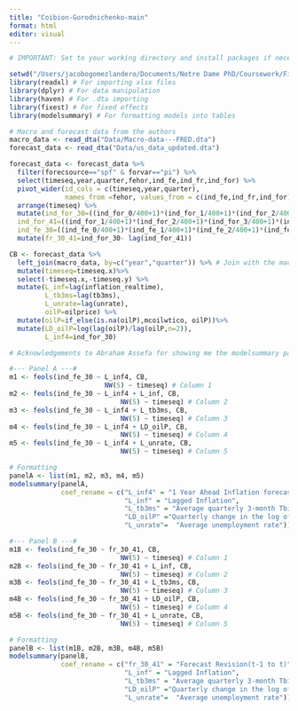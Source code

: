 ```yaml
---
title: "Coibion-Gorodnichenko-main"
format: html
editor: visual
---
```


```r
# IMPORTANT: Set to your working directory and install packages if necessary

setwd("/Users/jacobogomezlandero/Documents/Notre Dame PhD/Coursework/Field courses/Expectations/Replications/Econ-70330/Coibion-Gorodnichenko")
library(readxl) # For importing xlsx files
library(dplyr) # For data manipulation
library(haven) # For .dta importing
library(fixest) # For fixed effects
library(modelsummary) # For formatting models into tables

```

```r
# Macro and forecast data from the authors
macro_data <- read_dta("Data/Macro-data---FRED.dta")
forecast_data <- read_dta("Data/us_data_updated.dta")

forecast_data <- forecast_data %>% 
  filter(forecsource=="spf" & forvar=="pi") %>%
  select(timeseq,year,quarter,fehor,ind_fe,ind_fr,ind_for) %>%
  pivot_wider(id_cols = c(timeseq,year,quarter), 
              names_from =fehor, values_from = c(ind_fe,ind_fr,ind_for))%>%
  arrange(timeseq) %>%
  mutate(ind_for_30=((ind_for_0/400+1)*(ind_for_1/400+1)*(ind_for_2/400+1)*(ind_for_3/400+1)-1)*100,
  ind_for_41=((ind_for_1/400+1)*(ind_for_2/400+1)*(ind_for_3/400+1)*(ind_for_4/400+1)-1)*100,
  ind_fe_30=((ind_fe_0/400+1)*(ind_fe_1/400+1)*(ind_fe_2/400+1)*(ind_fe_3/400+1)-1)*100) %>%
  mutate(fr_30_41=ind_for_30- lag(ind_for_41))

CB <- forecast_data %>% 
  left_join(macro_data, by=c("year","quarter")) %>% # Join with the macro data
  mutate(timeseq=timeseq.x)%>%
  select(-timeseq.x,-timeseq.y) %>%
  mutate(L_inf=lag(inflation_realtime),
         L_tb3ms=lag(tb3ms),
         L_unrate=lag(unrate),
         oilP=oilprice) %>%
  mutate(oilP=if_else(is.na(oilP),mcoilwtico, oilP))%>%
  mutate(LD_oilP=log(lag(oilP)/lag(oilP,n=2)),
         L_inf4=ind_for_30)

```

```r
# Acknowledgements to Abraham Assefa for showing me the modelsummary package

#--- Panel A ---#
m1 <- feols(ind_fe_30 ~ L_inf4, CB,
                        NW(5) ~ timeseq) # Column 1
m2 <- feols(ind_fe_30 ~ L_inf4 + L_inf, CB,
                            NW(5) ~ timeseq) # Column 2
m3 <- feols(ind_fe_30 ~ L_inf4 + L_tb3ms, CB,
                            NW(5) ~ timeseq) # Column 3
m4 <- feols(ind_fe_30 ~ L_inf4 + LD_oilP, CB,
                            NW(5) ~ timeseq) # Column 4
m5 <- feols(ind_fe_30 ~ L_inf4 + L_unrate, CB,
                            NW(5) ~ timeseq) # Column 5

# Formatting
panelA <- list(m1, m2, m3, m4, m5)
modelsummary(panelA,
             coef_rename = c("L_inf4" = "1 Year Ahead Inflation forecast", 
                             "L_inf" = "Lagged Inflation",
                             "L_tb3ms" = "Average quarterly 3-month Tbill rate",
                             "LD_oilP" ="Quarterly change in the log of the oil price",
                             "L_unrate"=  "Average unemployment rate"))

#--- Panel B ---#
m1B <- feols(ind_fe_30 ~ fr_30_41, CB,
                            NW(5) ~ timeseq) # Column 1
m2B <- feols(ind_fe_30 ~ fr_30_41 + L_inf, CB,
                            NW(5) ~ timeseq) # Column 2
m3B <- feols(ind_fe_30 ~ fr_30_41 + L_tb3ms, CB,
                            NW(5) ~ timeseq) # Column 3
m4B <- feols(ind_fe_30 ~ fr_30_41 + LD_oilP, CB,
                            NW(5) ~ timeseq) # Column 4
m5B <- feols(ind_fe_30 ~ fr_30_41 + L_unrate, CB,
                            NW(5) ~ timeseq) # Column 5

# Formatting
panelB <- list(m1B, m2B, m3B, m4B, m5B)
modelsummary(panelB,
             coef_rename = c("fr_30_41" = "Forecast Revision(t-1 to t)", 
                             "L_inf" = "Lagged Inflation",
                             "L_tb3ms" = "Average quarterly 3-month Tbill rate",
                             "LD_oilP" ="Quarterly change in the log of the oil price",
                             "L_unrate"=  "Average unemployment rate"))

```

